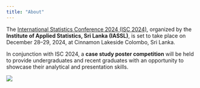 ```yaml
---
title: "About"
---
```


The [International Statistics Conference 2024 (ISC 2024)](https://isc24.iassl.lk/index.php), organized by the **Institute of Applied Statistics, Sri Lanka (IASSL)**, is set to take place on December 28–29, 2024, at Cinnamon Lakeside Colombo, Sri Lanka.

In conjunction with ISC 2024, a **case study poster competition** will be held to provide undergraduates and recent graduates with an opportunity to showcase their analytical and presentation skills.

![](cover.png)
